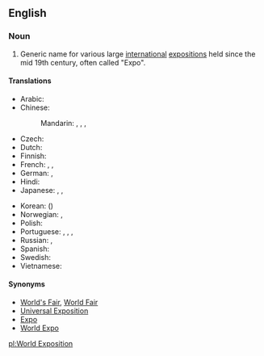 ==English==
{{wikipedia|World's fair}}

===Noun===
{{en-noun|sg=[[world|World]] [[exposition|Exposition]]|World Expositions}}

# Generic name for various large [[international]] [[exposition|expositions]] held since the mid 19th century, often called "Expo".

====Translations====
{{trans-top|a regular international exposition}}
* Arabic: {{t|ar|معرض عالمي|m|tr=má3riD 3aalamiy}}
* Chinese:
*: Mandarin: {{t|cmn|世博會|sc=Hani}},  {{t|cmn|世博会|tr=shìbó-huì|sc=Hani}},  {{t|cmn|世界博覽會|sc=Hani}},  {{t|cmn|世界博览会|tr=shìjìe bólǎnhuì|sc=Hani}}
* Czech: {{t|cs|Světová výstava|f}}
* Dutch: {{t+|nl|wereldtentoonstelling}}
* Finnish: {{t-|fi|maailmannäyttely}}
* French: {{t|fr|Exposition universelle|f}} <!-- note: capital letter to the first word but not the second -->,  {{t|fr|Expo|f}},  {{t|fr|Exposition mondiale|f}}
* German: {{t+|de|Weltausstellung|f}},  {{t|de|Expo|f}}
* Hindi: {{t|hi|विश्व प्रदर्शनी|tr=viśva pradarśanī|xs=Hindi}}
* Japanese: {{t|ja|国際博覧会|tr=こくさいはくらんかい, kokusai hakurankai}}, {{t|ja|世界博覧会|tr=せかいはくらんかい, sekai hakurankai}},  {{t+|ja|万博|tr=ばんぱく, banpaku}}
{{trans-mid}}
* Korean: {{t|ko|세계 박람회|tr=segye baglamhoe|sc=Hang}} ({{t|ko|世界博覽會|sc=Hani}})
* Norwegian: {{t|no|Verdensutstilling}},  {{t|no|Expo}}
* Polish: {{t|pl|wystawa światowa|f}}
* Portuguese: {{t|pt|Exposição mundial|f}},  {{t|pt|Exposição Universal|f}},  {{t|pt|Feira Mundial|f}},  {{t|pt|Expo}}
* Russian: {{t|ru|всемирная выставка|f|tr=vsemírnaja výstavka}}, {{t|ru|Экспо|n|tr=Ékspo}}
* Spanish: {{t|es|Exposición Universal|f}}
* Swedish: {{t|sv|världsutställning|c}}
* Vietnamese: {{t|vi|triển lãm Thế giới|xs=Vietnamese}}
{{trans-bottom}}

====Synonyms====
* [[World's Fair]], [[World Fair]]
* [[Universal Exposition]]
* [[Expo]]
* [[World Expo]]

[[pl:World Exposition]]